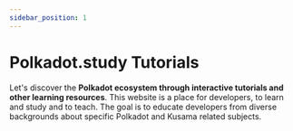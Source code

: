 ```yaml
---
sidebar_position: 1
---
```



# Polkadot.study Tutorials

Let's discover the **Polkadot ecosystem through interactive tutorials and other
learning resources**. This website is a place for developers, to learn and study
and to teach. The goal is to educate developers from diverse backgrounds about
specific Polkadot and Kusama related subjects.

<TutorialGrid />
